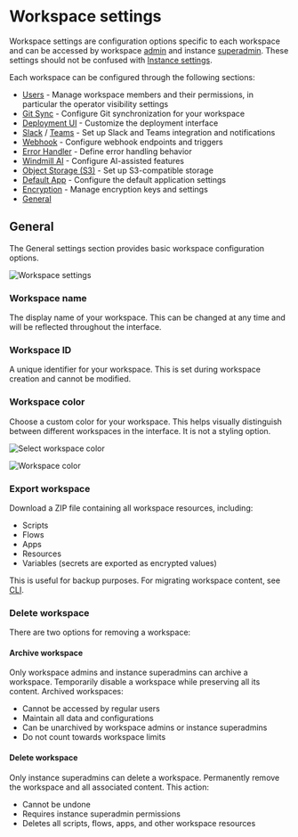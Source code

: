 # Workspace settings

Workspace settings are configuration options specific to each workspace and can be accessed by workspace [admin](../16_roles_and_permissions/index.mdx#admin) and instance [superadmin](../16_roles_and_permissions/index.mdx#superadmin). These settings should not be confused with [Instance settings](../../advanced/18_instance_settings/index.mdx).

Each workspace can be configured through the following sections:

- [Users](../16_roles_and_permissions/index.mdx) - Manage workspace members and their permissions, in particular the operator visibility settings
- [Git Sync](../../advanced/11_git_sync/index.mdx) - Configure Git synchronization for your workspace
- [Deployment UI](../12_staging_prod/index.md) - Customize the deployment interface
- [Slack](../../integrations/slack.mdx) / [Teams](../../integrations/teams.mdx) - Set up Slack and Teams integration and notifications
- [Webhook](../4_webhooks/index.mdx#workspace-webhook) - Configure webhook endpoints and triggers
- [Error Handler](../10_error_handling/index.mdx#workspace-error-handler) - Define error handling behavior
- [Windmill AI](../22_ai_generation/index.mdx) - Configure AI-assisted features
- [Object Storage (S3)](../38_object_storage_in_windmill/index.mdx#workspace-object-storage) - Set up S3-compatible storage
- [Default App](../../apps/1_default_app/index.md) - Configure the default application settings
- [Encryption](../30_workspace_secret_encryption/index.mdx) - Manage encryption keys and settings
- [General](#general)

## General

The General settings section provides basic workspace configuration options.

![Workspace settings](./workspace_settings.png "Workspace settings")

### Workspace name
The display name of your workspace. This can be changed at any time and will be reflected throughout the interface.

### Workspace ID
A unique identifier for your workspace. This is set during workspace creation and cannot be modified.

### Workspace color
Choose a custom color for your workspace. This helps visually distinguish between different workspaces in the interface. It is not a styling option.

![Select workspace color](./select_workspace_colors.png "Select workspace color")

![Workspace color](./workspace_color.png "Workspace color")

### Export workspace
Download a ZIP file containing all workspace resources, including:
- Scripts
- Flows
- Apps
- Resources
- Variables (secrets are exported as encrypted values)

This is useful for backup purposes. For migrating workspace content, see [CLI](../../advanced/3_cli/index.mdx).

### Delete workspace
There are two options for removing a workspace:

#### Archive workspace

Only workspace admins and instance superadmins can archive a workspace. Temporarily disable a workspace while preserving all its content. Archived workspaces:
- Cannot be accessed by regular users
- Maintain all data and configurations
- Can be unarchived by workspace admins or instance superadmins
- Do not count towards workspace limits

#### Delete workspace
Only instance superadmins can delete a workspace. Permanently remove the workspace and all associated content. This action:
- Cannot be undone
- Requires instance superadmin permissions
- Deletes all scripts, flows, apps, and other workspace resources